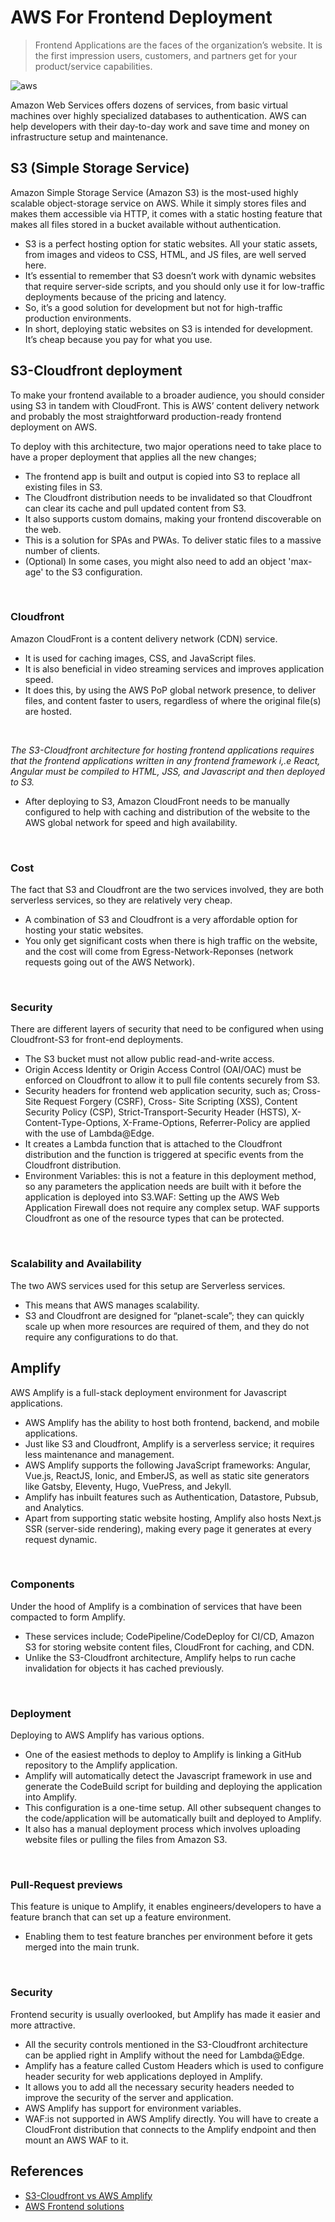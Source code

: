 # AWS For Frontend Deployment

> Frontend Applications are the faces of the organization’s website. It is the first impression users, customers, and partners get for your product/service capabilities.

![aws](/aws.png)

Amazon Web Services offers dozens of services, from basic virtual machines over highly specialized databases to authentication. AWS can help developers with their day-to-day work and save time and money on infrastructure setup and maintenance.

## S3 (Simple Storage Service)

Amazon Simple Storage Service (Amazon S3) is the most-used highly scalable object-storage service on AWS. While it simply stores files and makes them accessible via HTTP, it comes with a static hosting feature that makes all files stored in a bucket available without authentication.

-   S3 is a perfect hosting option for static websites. All your static assets, from images and videos to CSS, HTML, and JS files, are well served here.
-   It’s essential to remember that S3 doesn’t work with dynamic websites that require server-side scripts, and you should only use it for low-traffic deployments because of the pricing and latency.
-   So, it’s a good solution for development but not for high-traffic production environments.
-   In short, deploying static websites on S3 is intended for development. It’s cheap because you pay for what you use.

## S3-Cloudfront deployment

To make your frontend available to a broader audience, you should consider using S3 in tandem with CloudFront. This is AWS’ content delivery network and probably the most straightforward production-ready frontend deployment on AWS.

To deploy with this architecture, two major operations need to take place to have a proper deployment that applies all the new changes;

-   The frontend app is built and output is copied into S3 to replace all existing files in S3.
-   The Cloudfront distribution needs to be invalidated so that Cloudfront can clear its cache and pull updated content from S3.
-   It also supports custom domains, making your frontend discoverable on the web.
-   This is a solution for SPAs and PWAs. To deliver static files to a massive number of clients.
-   (Optional) In some cases, you might also need to add an object 'max-age' to the S3 configuration.

<br />

### Cloudfront

Amazon CloudFront is a content delivery network (CDN) service.

-   It is used for caching images, CSS, and JavaScript files.
-   It is also beneficial in video streaming services and improves application speed.
-   It does this, by using the AWS PoP global network presence, to deliver files, and content faster to users, regardless of where the original file(s) are hosted.

<br />

_The S3-Cloudfront architecture for hosting frontend applications requires that the frontend applications written in any frontend framework i,.e React, Angular must be compiled to HTML, JSS, and Javascript and then deployed to S3._

-   After deploying to S3, Amazon CloudFront needs to be manually configured to help with caching and distribution of the website to the AWS global network for speed and high availability.

<br />

### Cost

The fact that S3 and Cloudfront are the two services involved, they are both serverless services, so they are relatively very cheap.

-   A combination of S3 and Cloudfront is a very affordable option for hosting your static websites.
-   You only get significant costs when there is high traffic on the website, and the cost will come from Egress-Network-Reponses (network requests going out of the AWS Network).

<br />

### Security

There are different layers of security that need to be configured when using Cloudfront-S3 for front-end deployments.

-   The S3 bucket must not allow public read-and-write access.
-   Origin Access Identity or Origin Access Control (OAI/OAC) must be enforced on Cloudfront to allow it to pull file contents securely from S3.
-   Security headers for frontend web application security, such as; Cross-Site Request Forgery (CSRF), Cross- Site Scripting (XSS), Content Security Policy (CSP), Strict-Transport-Security Header (HSTS), X-Content-Type-Options, X-Frame-Options, Referrer-Policy are applied with the use of Lambda@Edge.
-   It creates a Lambda function that is attached to the Cloudfront distribution and the function is triggered at specific events from the Cloudfront distribution.
-   Environment Variables: this is not a feature in this deployment method, so any parameters the application needs are built with it before the application is deployed into S3.WAF: Setting up the AWS Web Application Firewall does not require any complex setup. WAF supports Cloudfront as one of the resource types that can be protected.

<br />

### Scalability and Availability

The two AWS services used for this setup are Serverless services.

-   This means that AWS manages scalability.
-   S3 and Cloudfront are designed for “planet-scale”; they can quickly scale up when more resources are required of them, and they do not require any configurations to do that.

## Amplify

AWS Amplify is a full-stack deployment environment for Javascript applications.

-   AWS Amplify has the ability to host both frontend, backend, and mobile applications.
-   Just like S3 and Cloudfront, Amplify is a serverless service; it requires less maintenance and management.
-   AWS Amplify supports the following JavaScript frameworks: Angular, Vue.js, ReactJS, Ionic, and EmberJS, as well as static site generators like Gatsby, Eleventy, Hugo, VuePress, and Jekyll.
-   Amplify has inbuilt features such as Authentication, Datastore, Pubsub, and Analytics.
-   Apart from supporting static website hosting, Amplify also hosts Next.js SSR (server-side rendering), making every page it generates at every request dynamic.

<br />

### Components

Under the hood of Amplify is a combination of services that have been compacted to form Amplify.

-   These services include; CodePipeline/CodeDeploy for CI/CD, Amazon S3 for storing website content files, CloudFront for caching, and CDN.
-   Unlike the S3-Cloudfront architecture, Amplify helps to run cache invalidation for objects it has cached previously.

<br />

### Deployment

Deploying to AWS Amplify has various options.

-   One of the easiest methods to deploy to Amplify is linking a GitHub repository to the Amplify application.
-   Amplify will automatically detect the Javascript framework in use and generate the CodeBuild script for building and deploying the application into Amplify.
-   This configuration is a one-time setup. All other subsequent changes to the code/application will be automatically built and deployed to Amplify.
-   It also has a manual deployment process which involves uploading website files or pulling the files from Amazon S3.

<br />

### Pull-Request previews

This feature is unique to Amplify, it enables engineers/developers to have a feature branch that can set up a feature environment.

-   Enabling them to test feature branches per environment before it gets merged into the main trunk.

<br />

### Security

Frontend security is usually overlooked, but Amplify has made it easier and more attractive.

-   All the security controls mentioned in the S3-Cloudfront architecture can be applied right in Amplify without the need for Lambda@Edge.
-   Amplify has a feature called Custom Headers which is used to configure header security for web applications deployed in Amplify.
-   It allows you to add all the necessary security headers needed to improve the security of the server and application.
-   AWS Amplify has support for environment variables.
-   WAF:is not supported in AWS Amplify directly. You will have to create a CloudFront distribution that connects to the Amplify endpoint and then mount an AWS WAF to it.

## References

-   [S3-Cloudfront vs AWS Amplify](https://talent500.co/blog/frontend-deployments-in-aws-s3-cloudfront-vs-aws-amplify-vs-ec2/amp/)
-   [AWS Frontend solutions](https://www.site24x7.com/learn/aws/how-to-deploy-frontend-aws.html)
